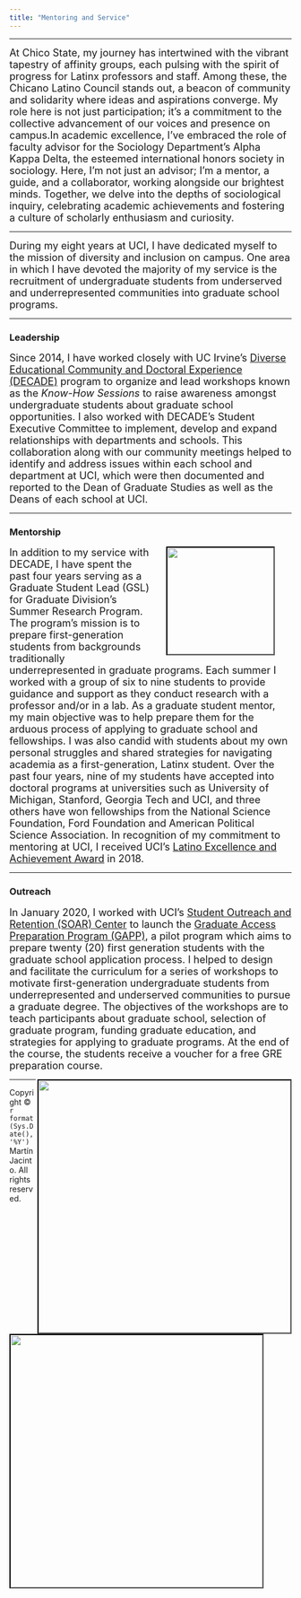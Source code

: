 ```yaml
---
title: "Mentoring and Service"
---
```

----

<font size="4">At Chico State, my journey has intertwined with the vibrant tapestry of affinity groups, each pulsing with the spirit of progress for Latinx professors and staff. Among these, the Chicano Latino Council stands out, a beacon of community and solidarity where ideas and aspirations converge. My role here is not just participation; it's a commitment to the collective advancement of our voices and presence on campus.In academic excellence, I've embraced the role of faculty advisor for the Sociology Department's Alpha Kappa Delta, the esteemed international honors society in sociology. Here, I'm not just an advisor; I'm a mentor, a guide, and a collaborator, working alongside our brightest minds. Together, we delve into the depths of sociological inquiry, celebrating academic achievements and fostering a culture of scholarly enthusiasm and curiosity.</font>

----

<font size="4">During my eight years at UCI, I have dedicated myself to the mission of diversity and inclusion on campus. One area in which I have devoted the majority of my service is the recruitment of undergraduate students from underserved and underrepresented communities into graduate school programs.</font>

----

<h3>**Leadership**</h3>

<font size="4">Since 2014, I have worked closely with UC Irvine's [Diverse Educational Community and Doctoral Experience (DECADE)](https://grad.uci.edu/about-us/diversity/decade/index.php) program to organize and lead workshops known as the *Know-How Sessions* to raise awareness amongst undergraduate students about graduate school opportunities. I also worked with DECADE's Student Executive Committee to implement, develop and expand relationships with departments and schools. This collaboration along with our community meetings helped to identify and address issues within each school and department at UCI, which were then documented and reported to the Dean of Graduate Studies as well as the Deans of each school at UCI.</font>

----

<h3>**Mentorship**</h3>

<img align="right" src="images/lead1.jpeg" width="190px" HSPACE=30 style="border:black; border-width:2px; border-style:inset;"/>

<font size="4">In addition to my service with DECADE, I have spent the past four years serving as a Graduate Student Lead (GSL) for Graduate Division's Summer Research Program. The program’s mission is to prepare first-generation students from backgrounds traditionally underrepresented in graduate programs. Each summer I worked with a group of six to nine students to provide guidance and support as they conduct research with a professor and/or in a lab. As a graduate student mentor, my main objective was to help prepare them for the arduous process of applying to graduate school and fellowships. I was also candid with students about my own personal struggles and shared strategies for navigating academia as a first-generation, Latinx student. Over the past four years, nine of my students have accepted into doctoral programs at universities such as University of Michigan, Stanford, Georgia Tech and UCI, and three others have won fellowships from the National Science Foundation, Ford Foundation and American Political Science Association. In recognition of my commitment to mentoring at UCI, I received UCI's [Latino Excellence and Achievement Award](https://inclusion.uci.edu/action-plan/mentoring/latino-excellence-and-achievement-award/) in 2018.</font>

----

<h3>**Outreach**</h3> 

<font size="4">In January 2020, I worked with UCI's [Student Outreach and Retention (SOAR) Center](https://soar.uci.edu/) to launch the [Graduate Access Preparation Program (GAPP)](https://soar.uci.edu/gapp/), a pilot program which aims to prepare twenty (20) first generation students with the graduate school application process. I helped to design and facilitate the curriculum for a series of workshops to motivate first-generation undergraduate students from underrepresented and underserved communities to pursue a graduate degree. The objectives of the workshops are to teach participants about graduate school, selection of graduate program, funding graduate education, and strategies for applying to graduate programs. At the end of the course, the students receive a voucher for a free GRE preparation course.</font>

<img align="right" src="images/gapp1.jpg" width="450px" style="border:black; border-width:2px; border-style:inset;">

<img align="left" src="images/gapp2.jpg" width="450px" style="border:black; border-width:2px; border-style:inset;">

---
<p>Copyright &copy; `r format(Sys.Date(), '%Y')` Martín Jacinto. All rights reserved.</p>
